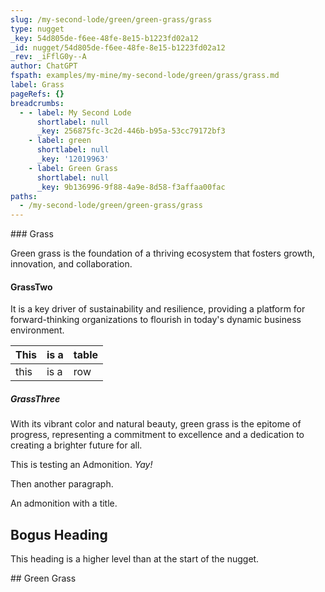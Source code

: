 ```yaml
---
slug: /my-second-lode/green/green-grass/grass
type: nugget
_key: 54d805de-f6ee-48fe-8e15-b1223fd02a12
_id: nugget/54d805de-f6ee-48fe-8e15-b1223fd02a12
_rev: _iFflG0y--A
author: ChatGPT
fspath: examples/my-mine/my-second-lode/green/grass/grass.md
label: Grass
pageRefs: {}
breadcrumbs:
  - - label: My Second Lode
      shortlabel: null
      _key: 256875fc-3c2d-446b-b95a-53cc79172bf3
    - label: green
      shortlabel: null
      _key: '12019963'
    - label: Green Grass
      shortlabel: null
      _key: 9b136996-9f88-4a9e-8d58-f3affaa00fac
paths:
  - /my-second-lode/green/green-grass/grass
---
```


<NuggetArea>
<Nugget slug="/my-second-lode/green/green-grass/grass" type="nugget" _key="54d805de-f6ee-48fe-8e15-b1223fd02a12" _id="nugget/54d805de-f6ee-48fe-8e15-b1223fd02a12" _rev="_iFflG0y--A" author="ChatGPT" fspath="examples/my-mine/my-second-lode/green/grass/grass.md" label="Grass" paths="/my-second-lode/green/green-grass/grass">
<NuggetBody>
### Grass

Green grass is the foundation of a thriving ecosystem that fosters growth, innovation, and collaboration.

#### GrassTwo

It is a key driver of sustainability and resilience, providing a platform for forward-thinking organizations to flourish in today's dynamic business environment.

| This | is a | table |
| --- | --- | --- |
| this | is a | row |

##### GrassThree

With its vibrant color and natural beauty, green grass is the epitome of progress, representing a commitment to excellence and a dedication to creating a brighter future for all.

<Admonition type="tip">


This is testing an Admonition. *Yay!*


</Admonition>

Then another paragraph.

<Admonition type="note" title="Duncan">




An admonition with a title.


</Admonition>

## Bogus Heading

This heading is a higher level than at the start of the nugget.

</NuggetBody>
<Breadcrumbs>
<Crumbs>
<Crumb _key="256875fc-3c2d-446b-b95a-53cc79172bf3" label="My Second Lode" /><Crumb _key="12019963" label="green" /><Crumb _key="9b136996-9f88-4a9e-8d58-f3affaa00fac" label="Green Grass" />
</Crumbs>
</Breadcrumbs>
</Nugget>

<NuggetsInbound>
</NuggetsInbound>
<NuggetsOutbound>
</NuggetsOutbound>
</NuggetArea>
<PassagesInbound>
<Passage direction="inbound" type="passage" _key="9b136996-9f88-4a9e-8d58-f3affaa00fac" _id="passage/9b136996-9f88-4a9e-8d58-f3affaa00fac" _rev="_iFflG0y--_" passage="grass" order="2" floop="wibble" fspath="examples/my-mine/my-second-lode/green/green_grass.md" label="Green Grass" paths="/my-second-lode/green/green-grass" slug="/my-second-lode/green/green-grass">
<NuggetBody>
## Green Grass

</NuggetBody>
<Breadcrumbs>
<Crumbs>
<Crumb _key="256875fc-3c2d-446b-b95a-53cc79172bf3" label="My Second Lode" /><Crumb _key="12019963" label="green" />
</Crumbs>
</Breadcrumbs>
</Passage>

</PassagesInbound>
<PassagesOutbound>
</PassagesOutbound>